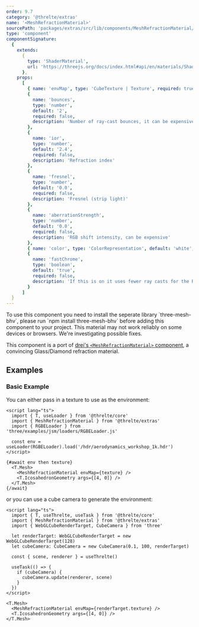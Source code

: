 ```yaml
---
order: 9.7
category: '@threlte/extras'
name: '<MeshRefractionMaterial>'
sourcePath: 'packages/extras/src/lib/components/MeshRefractionMaterial/MeshRefractionMaterial.svelte'
type: 'component'
componentSignature:
  {
    extends:
      {
        type: 'ShaderMaterial',
        url: 'https://threejs.org/docs/index.html#api/en/materials/ShaderMaterial'
      },
    props:
      [
        { name: 'envMap', type: 'CubeTexture | Texture', required: true },
        {
          name: 'bounces',
          type: 'number',
          default: '2',
          required: false,
          description: 'Number of ray-cast bounces, it can be expensive to have too many'
        },
        {
          name: 'ior',
          type: 'number',
          default: '2.4',
          required: false,
          description: 'Refraction index'
        },
        {
          name: 'fresnel',
          type: 'number',
          default: '0.0',
          required: false,
          description: 'Fresnel (strip light)'
        },
        {
          name: 'aberrationStrength',
          type: 'number',
          default: '0.0',
          required: false,
          description: 'RGB shift intensity, can be expensive'
        },
        { name: 'color', type: 'ColorRepresentation', default: 'white', required: false },
        {
          name: 'fastChrome',
          type: 'boolean',
          default: 'true',
          required: false,
          description: 'If this is on it uses fewer ray casts for the RGB shift sacrificing physical accuracy'
        }
      ]
  }
---
```


<Tip type="info">
  To use this component you need to install the seperate library `three-mesh-bhv`, please run `npm
  install three-mesh-bhv` before adding this component to your project.
</Tip>

<Tip type="experimental">
  This material may not work reliably on some devices or browsers. We're investigating possible
  fixes.
</Tip>

This component is a port of [drei's `<MeshRefractionMaterial>`
component](https://github.com/pmndrs/drei#meshrefractionmaterial), a convincing Glass/Diamond refraction material.

<Example path="extras/mesh-refraction-material" />

## Examples

### Basic Example

You can either pass in a texture to use as the environment:

```svelte title="RefractionWithTexture.svelte"
<script lang="ts">
  import { T, useLoader } from '@threlte/core'
  import { MeshRefractionMaterial } from '@threlte/extras'
  import { RGBELoader } from 'three/examples/jsm/loaders/RGBELoader.js'

  const env = useLoader(RGBELoader).load('/hdr/aerodynamics_workshop_1k.hdr')
</script>

{#await env then texture}
  <T.Mesh>
    <MeshRefractionMaterial envMap={texture} />
    <T.IcosahedronGeometry args={[4, 0]} />
  </T.Mesh>
{/await}
```

or you can use a cube camera to generate the environment:

```svelte title="RefractionWithCubeCamera.svelte"
<script lang="ts">
  import { T, useThrelte, useTask } from '@threlte/core'
  import { MeshRefractionMaterial } from '@threlte/extras'
  import { WebGLCubeRenderTarget, CubeCamera } from 'three'

  let renderTarget: WebGLCubeRenderTarget = new WebGLCubeRenderTarget(128)
  let cubeCamera: CubeCamera = new CubeCamera(0.1, 100, renderTarget)

  const { scene, renderer } = useThrelte()

  useTask(() => {
    if (cubeCamera) {
      cubeCamera.update(renderer, scene)
    }
  })
</script>

<T.Mesh>
  <MeshRefractionMaterial envMap={renderTarget.texture} />
  <T.IcosahedronGeometry args={[4, 0]} />
</T.Mesh>
```
